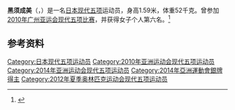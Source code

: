 {{NoteTA|G1=Sports}}
'''黑须成美'''（{{lang-ja|黒須 成美}}，{{bd|1991年|10月22日||}}）是一名[[日本|日本]][[现代五项|现代五项]]运动员，身高1.59米，体重52千克。曾参加[[2010年亚洲运动会|2010年广州亚运会]][[2010年亚洲运动会现代五项比赛|现代五项比赛]]，并获得女子个人第六名。<ref>{{cite web|url=http://www.gz2010.cn/info/CHN_CHN/ZB/ZBB101A_MP@@@@@@@@@@@@@@@CHN_number=232534.html | language=zh-hans | title=黑须成美 - 简历  |publisher=2010年广州亚运会官方网站 |accessdate=2011-12-27 }}</ref>

== 参考资料 ==
<references />
{{DEFAULTSORT:Kurosu Narumi}}
[[Category:日本现代五项运动员|Category:日本现代五项运动员]]
[[Category:2010年亚洲运动会现代五项运动员|Category:2010年亚洲运动会现代五项运动员]]
[[Category:2014年亚洲运动会现代五项运动员|Category:2014年亚洲运动会现代五项运动员]]
[[Category:2014年亞洲運動會銀牌得主|Category:2014年亞洲運動會銀牌得主]]
[[Category:2012年夏季奥林匹克运动会现代五项运动员|Category:2012年夏季奥林匹克运动会现代五项运动员]]
